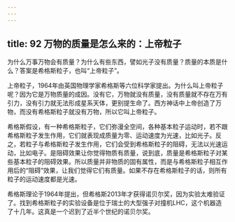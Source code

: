 ```yaml
---
---
---
```

title: 92 万物的质量是怎么来的：上帝粒子
---




为什么万事万物会有质量？为什么有些东西，譬如光子没有质量？质量的本质是什么？答案是希格斯粒子，也叫“上帝粒子”。

上帝粒子，1964年由英国物理学家希格斯等六位科学家提出。为什么叫上帝粒子呢？因为它是万物质量的成因。没有它，万物就没有质量，没有质量就不存在万有引力，没有引力就无法形成星系天体，更别提生命了。西方神话中上帝创造了万物，而没有希格斯粒子就没有万物，所以它叫上帝粒子。

希格斯假设，有一种希格斯粒子，它们弥漫全空间，各种基本粒子运动时，若不跟希格斯粒子发生作用，它们就表现成质量为零、运动速度为光速，比如光子。反之，若粒子与希格斯粒子发生作用，它们会受到希格斯粒子的阻碍，无法以光速运动，比如电子。是阻碍效果让你觉得物质有质量，说到底，质量是希格斯粒子对某些基本粒子的阻碍效果。所以质量并非物质的固有属性，而是与希格斯粒子相互作用后的“阻碍”效果，让我们觉得它们有质量。如果不存在希格斯粒子的话，则所有粒子的运动速度都是光速。



希格斯理论于1964年提出，但希格斯2013年才获得诺贝尔奖，因为实验太难验证了。找到希格斯粒子的实验设备是位于瑞士的大型强子对撞机LHC，这个机器造了十几年。这真是一个迟到了近半个世纪的诺贝尔奖。
